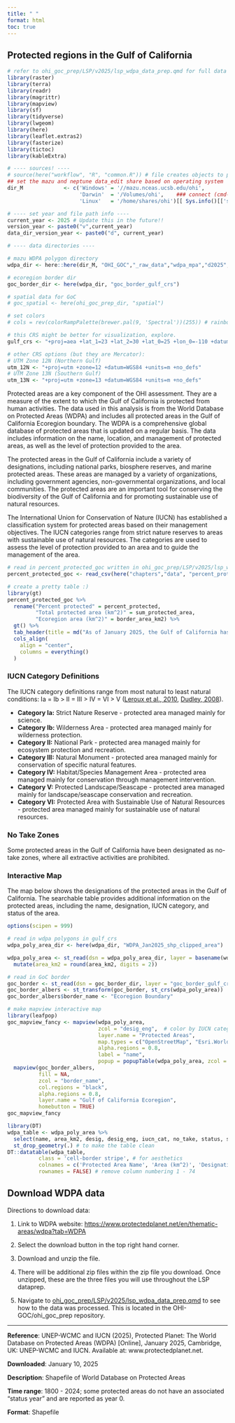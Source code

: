 ```yaml
---
title: " "
format: html
toc: true
---
```


## Protected regions in the Gulf of California

```r
# refer to ohi_goc_prep/LSP/v2025/lsp_wdpa_data_prep.qmd for full data prep
library(raster)
library(terra)
library(readr)
library(magrittr)
library(mapview)
library(sf)
library(tidyverse)
library(lwgeom)
library(here)
library(leaflet.extras2)
library(fasterize)
library(tictoc)
library(kableExtra)

# ---- sources! ----
# source(here("workflow", "R", "common.R")) # file creates objects to process data
## set the mazu and neptune data_edit share based on operating system
dir_M             <- c('Windows' = '//mazu.nceas.ucsb.edu/ohi',
                       'Darwin'  = '/Volumes/ohi',    ### connect (cmd-K) to smb://mazu/ohi
                       'Linux'   = '/home/shares/ohi')[[ Sys.info()[['sysname']] ]]

# ---- set year and file path info ----
current_year <- 2025 # Update this in the future!!
version_year <- paste0("v",current_year)
data_dir_version_year <- paste0("d", current_year)

# ---- data directories ----

# mazu WDPA polygon directory
wdpa_dir <- here::here(dir_M, "OHI_GOC","_raw_data","wdpa_mpa","d2025", "WDPA_Jan2025_Public_shp", "shps")

# ecoregion border dir
goc_border_dir <- here(wdpa_dir, "goc_border_gulf_crs")

# spatial data for GoC
# goc_spatial <- here(ohi_goc_prep_dir, "spatial")

# set colors
# cols = rev(colorRampPalette(brewer.pal(9, 'Spectral'))(255)) # rainbow color scheme

# this CRS might be better for visualization, explore.
gulf_crs <- "+proj=aea +lat_1=23 +lat_2=30 +lat_0=25 +lon_0=-110 +datum=WGS84 +units=m +no_defs"

# other CRS options (but they are Mercator):
# UTM Zone 12N (Northern Gulf)
utm_12N <- "+proj=utm +zone=12 +datum=WGS84 +units=m +no_defs"
# UTM Zone 13N (Southern Gulf)
utm_13N <- "+proj=utm +zone=13 +datum=WGS84 +units=m +no_defs"
```

Protected areas are a key component of the OHI assessment. They are a measure of the extent to which the Gulf of California is protected from human activities. The data used in this analysis is from the World Database on Protected Areas (WDPA) and includes all protected areas in the Gulf of California Ecoregion boundary. The WDPA is a comprehensive global database of protected areas that is updated on a regular basis. The data includes information on the name, location, and management of protected areas, as well as the level of protection provided to the area.

The protected areas in the Gulf of California include a variety of designations, including national parks, biosphere reserves, and marine protected areas. These areas are managed by a variety of organizations, including government agencies, non-governmental organizations, and local communities. The protected areas are an important tool for conserving the biodiversity of the Gulf of California and for promoting sustainable use of natural resources.

The International Union for Conservation of Nature (IUCN) has established a classification system for protected areas based on their management objectives. The IUCN categories range from strict nature reserves to areas with sustainable use of natural resources. The categories are used to assess the level of protection provided to an area and to guide the management of the area.

```r
# read in percent_protected_goc written in ohi_goc_prep/LSP/v2025/lsp_wdpa_data_prep.qmd
percent_protected_goc <- read_csv(here("chapters","data", "percent_protected_goc.csv"))

# create a pretty table :)
library(gt)
percent_protected_goc %>%
  rename("Percent protected" = percent_protected,
         "Total protected area (km^2)" = sum_protected_area,
         "Ecoregion area (km^2)" = border_area_km2) %>%
  gt() %>% 
  tab_header(title = md("As of January 2025, the Gulf of California has a total of 74 protected areas, covering a total area of 39,136.66 square kilometers. This is 14.94% of the entire ecoregion.")) %>% 
  cols_align(
    align = "center",
    columns = everything()
  )
```

### IUCN Category Definitions

The IUCN category definitions range from most natural to least natural conditions: Ia = Ib \> II = III \> IV = VI \> V ([Leroux et al., 2010](https://www.sciencedirect.com/science/article/pii/S0006320709004832), [Dudley, 2008](https://portals.iucn.org/library/sites/library/files/documents/pag-021.pdf)).

-   **Category Ia:** Strict Nature Reserve - protected area managed mainly for science.
-   **Category Ib:** Wilderness Area - protected area managed mainly for wilderness protection.
-   **Category II:** National Park - protected area managed mainly for ecosystem protection and recreation.
-   **Category III:** Natural Monument - protected area managed mainly for conservation of specific natural features.
-   **Category IV:** Habitat/Species Management Area - protected area managed mainly for conservation through management intervention.
-   **Category V:** Protected Landscape/Seascape - protected area managed mainly for landscape/seascape conservation and recreation.
-   **Category VI:** Protected Area with Sustainable Use of Natural Resources - protected area managed mainly for sustainable use of natural resources.

### No Take Zones

Some protected areas in the Gulf of California have been designated as no-take zones, where all extractive activities are prohibited.

### Interactive Map

The map below shows the designations of the protected areas in the Gulf of California. The searchable table provides additional information on the protected areas, including the name, designation, IUCN category, and status of the area.

```r
options(scipen = 999)

# read in wdpa polygons in gulf_crs
wdpa_poly_area_dir <- here(wdpa_dir, "WDPA_Jan2025_shp_clipped_area")

wdpa_poly_area <- st_read(dsn = wdpa_poly_area_dir, layer = basename(wdpa_poly_area_dir), quiet = TRUE) %>% 
  mutate(area_km2 = round(area_km2, digits = 2))

# read in GoC border
goc_border <- st_read(dsn = goc_border_dir, layer = "goc_border_gulf_crs", quiet = TRUE)
goc_border_albers <- st_transform(goc_border, st_crs(wdpa_poly_area)) 
goc_border_albers$border_name <- "Ecoregion Boundary"

# make mapview interactive map
library(leafpop)
goc_mapview_fancy <- mapview(wdpa_poly_area,
                             zcol = "desig_eng",  # color by IUCN category
                             layer.name = "Protected Areas",
                             map.types = c("OpenStreetMap", "Esri.WorldShadedRelief", "Esri.WorldImagery"),
                             alpha.regions = 0.8,
                             label = "name",
                             popup = popupTable(wdpa_poly_area, zcol = c("name", "desig_eng", "area_km2"))) +
  mapview(goc_border_albers, 
          fill = NA, 
          zcol = "border_name",
          col.regions = "black", 
          alpha.regions = 0.8,
          layer.name = "Gulf of California Ecoregion",
          homebutton = TRUE)
goc_mapview_fancy
```

```r
library(DT)
wdpa_table <- wdpa_poly_area %>%
  select(name, area_km2, desig, desig_eng, iucn_cat, no_take, status, status_yr, sub_loc) %>% # select only necessary attributes for the table
  st_drop_geometry(.) # to make the table clean
DT::datatable(wdpa_table, 
          class = 'cell-border stripe', # for aesthetics
          colnames = c('Protected Area Name', 'Area (km^2)', 'Designation', 'Designation (EN)', 'IUCN Category', 'No Take Zone', 'Status', 'Year Est.', 'Location'), # to rename the columns, removing snakecase
          rownames = FALSE) # remove column numbering 1 - 74
```

## Download WDPA data

Directions to download data:

1.  Link to WDPA website: <https://www.protectedplanet.net/en/thematic-areas/wdpa?tab=WDPA>

2.  Select the download button in the top right hand corner.

3.  Download and unzip the file.

4.  There will be additional zip files within the zip file you download. Once unzipped, these are the three files you will use throughout the LSP dataprep.

5.  Navigate to [ohi_goc_prep/LSP/v2025/lsp_wdpa_data_prep.qmd](https://github.com/OHI-GOC/ohi_goc_prep/blob/59ed8677462e44c6ea1c7d3cb38028ced7d55a26/LSP/v2025/lsp_wdpa_data_prep.qmd) to see how to the data was processed. This is located in the OHI-GOC/ohi_goc_prep repository.

------------------------------------------------------------------------
**Reference**: UNEP-WCMC and IUCN (2025), Protected Planet: The World Database on Protected Areas (WDPA) \[Online\], January 2025, Cambridge, UK: UNEP-WCMC and IUCN. Available at: www.protectedplanet.net.

**Downloaded**: January 10, 2025

**Description**: Shapefile of World Database on Protected Areas

**Time range**: 1800 - 2024; some protected areas do not have an associated "status year" and are reported as year 0.

**Format**: Shapefile
